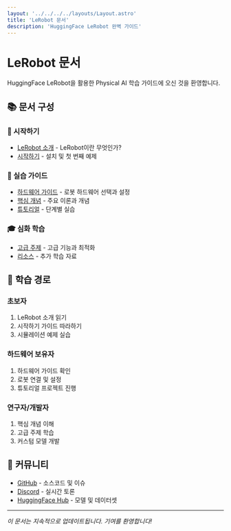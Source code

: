 ```yaml
---
layout: '../../../../layouts/Layout.astro'
title: 'LeRobot 문서'
description: 'HuggingFace LeRobot 완벽 가이드'
---
```


# LeRobot 문서

HuggingFace LeRobot을 활용한 Physical AI 학습 가이드에 오신 것을 환영합니다.

## 📚 문서 구성

### 🚀 시작하기
- [LeRobot 소개](/community/docs/physical-ai/lerobot/intro) - LeRobot이란 무엇인가?
- [시작하기](/community/docs/physical-ai/lerobot/getting-started) - 설치 및 첫 번째 예제

### 🔧 실습 가이드
- [하드웨어 가이드](/community/docs/physical-ai/lerobot/hardware) - 로봇 하드웨어 선택과 설정
- [핵심 개념](/community/docs/physical-ai/lerobot/concepts) - 주요 이론과 개념
- [튜토리얼](/community/docs/physical-ai/lerobot/tutorials) - 단계별 실습

### 🎓 심화 학습
- [고급 주제](/community/docs/physical-ai/lerobot/advanced) - 고급 기능과 최적화
- [리소스](/community/docs/physical-ai/lerobot/resources) - 추가 학습 자료

## 🎯 학습 경로

### 초보자
1. LeRobot 소개 읽기
2. 시작하기 가이드 따라하기
3. 시뮬레이션 예제 실습

### 하드웨어 보유자
1. 하드웨어 가이드 확인
2. 로봇 연결 및 설정
3. 튜토리얼 프로젝트 진행

### 연구자/개발자
1. 핵심 개념 이해
2. 고급 주제 학습
3. 커스텀 모델 개발

## 🤝 커뮤니티

- [GitHub](https://github.com/huggingface/lerobot) - 소스코드 및 이슈
- [Discord](https://discord.gg/huggingface) - 실시간 토론
- [HuggingFace Hub](https://huggingface.co/lerobot) - 모델 및 데이터셋

---

*이 문서는 지속적으로 업데이트됩니다. 기여를 환영합니다!*